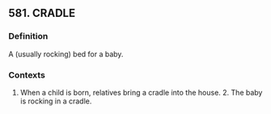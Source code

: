 ## 581. CRADLE
### Definition
A (usually rocking) bed for a baby.

### Contexts
1. When a child is born, relatives bring a cradle into the house. 2. The baby is rocking in a cradle.

